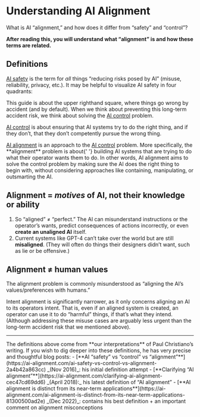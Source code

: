 
# Understanding AI Alignment

<Promise>
What is AI “alignment,” and how does it differ from “safety” and “control”?

**After reading this, you will understand what “alignment” is and how these terms are related.**

</Promise>

## Definitions

<u>AI safety</u> is the term for _all_ things “reducing risks posed by AI” (misuse, reliability, privacy, etc.). It may be helpful to visualize AI safety in four quadrants:

<div class='mt-4'>
    <RiskTable />
</div>

This guide is about the upper righthand square, where things go wrong by accident (and by default). When we think about preventing this long-term accident risk, we think about solving the <u>AI control</u> problem.

<u>AI control</u> is about ensuring that AI systems try to do the right thing, and if they don’t, that they don’t competently pursue the wrong thing.

<div>
    <u>AI alignment</u> is an approach to the <u>AI control</u> problem. More specifically, the **alignment** problem is about{' '}
    <span className='highlight'>building AI systems that are trying to do what their operator wants them to do</span>. In other words, AI alignment aims to solve the control problem by making sure the AI does the right thing to
    begin with, without considering approaches like containing, manipulating, or outsmarting the AI.
</div>

## Alignment = _motives_ of AI, not their knowledge or ability

1. So “aligned” ≠ “perfect.” The AI can misunderstand instructions or the operator’s wants, predict consequences of actions incorrectly, or even **create an unaligned AI** itself.
2. Current systems like GPT-4 can’t take over the world but are still **misaligned**. (They will often do things their designers didn’t want, such as lie or be offensive.)

## Alignment ≠ human values

The alignment problem is commonly misunderstood as “aligning the AI’s values/preferences with humans.”

<Toggle title='But the type of alignment we are discussing is not so much about aligning the AI to human values, but to an operator’s intentions (the precise term for this is “intent alignment”).'>
    Intent alignment is significantly narrower, as it only concerns aligning an AI to its operators intent. That is, even if an aligned system is created, an operator can use it to do “harmful” things, if that’s what they intend.
    (Although addressing these misuse cases are arguably less urgent than the long-term accident risk that we mentioned above).
</Toggle>

---

<Toggle title='Sources / dig deeper'>
    The definitions above come from **our interpretations** of Paul Christiano’s writing. If you wish to dig deeper into these definitions, he has very precise and thoughtful blog posts: - [**AI “safety” vs “control” vs
    “alignment”**](https://ai-alignment.com/ai-safety-vs-control-vs-alignment-2a4b42a863cc) _(Nov 2016)_: his initial definition attempt - [**Clarifying “AI
    alignment”**](https://ai-alignment.com/clarifying-ai-alignment-cec47cd69dd6) _(April 2018):_ his latest definition of “AI alignment” - [**AI alignment is distinct from its near-term
    applications**](https://ai-alignment.com/ai-alignment-is-distinct-from-its-near-term-applications-81300500ad2e) _(Dec 2022)_: contains his best definition + an important comment on alignment misconceptions
</Toggle>
